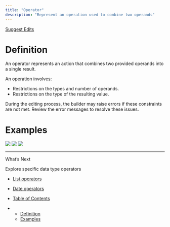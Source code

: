 ```yaml
---
title: "Operator"
description: "Represent an operation used to combine two operands"
---
```


[Suggest Edits](/edit/operator)

# Definition

An operator represents an action that combines two provided operands into a single result.

An operation involves:

* Restrictions on the types and number of operands.
* Restrictions on the type of the resulting value.

During the editing process, the builder may raise errors if these constraints are not met. Review the error messages to resolve these issues.

# Examples

<Frame caption="Condition on the trigger of a scenario. Must return a boolean">
  <img src="/images/docs/903db2f-image.png" />
</Frame>

<Frame caption="Filter inside a variable builder">
  <img src="/images/docs/a469c30-image.png" />
</Frame>

<Frame caption="Nested operation used to provide a computed operand to the parent operation">
  <img src="/images/docs/bf56c42-image.png" />
</Frame>

***

What’s Next

Explore specific data type operators

* [List operators](/docs/list-operators)
* [Date operators](/docs/date-operators)

* [Table of Contents](#)

* * [Definition](#definition)
  * [Examples](#examples)
